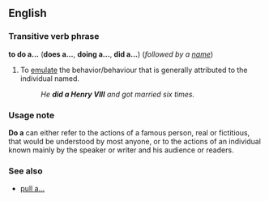 ==English==
===Transitive verb phrase===
'''to do a...''' ('''does a...''', '''doing a...''', '''did a...''') (''followed by a [[name]]'')

#To [[emulate]] the behavior/behaviour that is generally attributed to the individual named.
#:''He '''''did a Henry VIII''''' and got married six times.''

===Usage note===
'''Do a''' can either refer to the actions of a famous person, real or fictitious, that would be understood by most anyone, or to the actions of an individual known mainly by the speaker or writer and his audience or readers.

===See also===
*[[pull a|pull a...]]